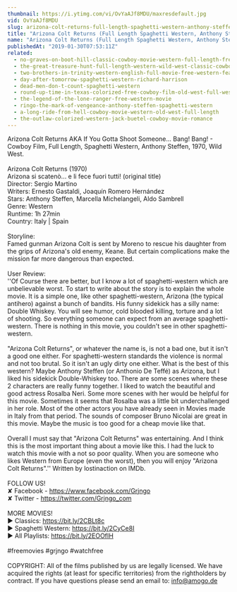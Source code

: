 ```yaml
---
thumbnail: https://i.ytimg.com/vi/OvYaAJf8MDU/maxresdefault.jpg
vid: OvYaAJf8MDU
slug: arizona-colt-returns-full-length-spaghetti-western-anthony-steffen-cowboy-film-1970
title: "Arizona Colt Returns (Full Length Spaghetti Western, Anthony Steffen, Cowboy Film, 1970)"
name: "Arizona Colt Returns (Full Length Spaghetti Western, Anthony Steffen, Cowboy Film, 1970)"
publishedAt: "2019-01-30T07:53:11Z"
related:
  - no-graves-on-boot-hill-classic-cowboy-movie-western-full-length-free-western-movies
  - the-great-treasure-hunt-full-length-western-wild-west-classic-cowboy-movie-full-movies
  - two-brothers-in-trinity-western-english-full-movie-free-western-feature-film-spaghetti-western
  - day-after-tomorrow-spaghetti-western-richard-harrison
  - dead-men-don-t-count-spaghetti-western
  - round-up-time-in-texas-colorized-free-cowboy-film-old-west-full-western-movie
  - the-legend-of-the-lone-ranger-free-western-movie
  - ringo-the-mark-of-vengeance-anthony-steffen-spaghetti-western
  - a-long-ride-from-hell-cowboy-movie-western-old-west-full-length
  - the-outlaw-colorized-western-jack-buetel-cowboy-movie-romance
---
```


Arizona Colt Returns AKA If You Gotta Shoot Someone... Bang! Bang! - Cowboy Film, Full Length, Spaghetti Western, Anthony Steffen, 1970, Wild West.<br />
<br />
Arizona Colt Returns (1970)<br />
Arizona si scatenò... e li fece fuori tutti! (original title)<br />
Director: Sergio Martino<br />
Writers: Ernesto Gastaldi, Joaquín Romero Hernández<br />
Stars: Anthony Steffen, Marcella Michelangeli, Aldo Sambrell<br />
Genre: Western<br />
Runtime: 1h 27min<br />
Country: Italy | Spain<br />
<br />
Storyline:<br />
Famed gunman Arizona Colt is sent by Moreno to rescue his daughter from the grips of Arizona's old enemy, Keane. But certain complications make the mission far more dangerous than expected.<br />
<br />
User Review:<br />
''Of Course there are better, but I know a lot of spaghetti-western which are unbelievable worst. To start to write about the story is to explain the whole movie. It is a simple one, like other spaghetti-western, Arizona (the typical antihero) against a bunch of bandits. His funny sidekick has a silly name: Double Whiskey. You will see humor, cold blooded killing, torture and a lot of shooting. So everything someone can expect from an average spaghetti-western. There is nothing in this movie, you couldn't see in other spaghetti-western.<br />
<br />
"Arizona Colt Returns", or whatever the name is, is not a bad one, but it isn't a good one either. For spaghetti-western standards the violence is normal and not too brutal. So it isn't an ugly dirty one either. What is the best of this western? Maybe Anthony Steffen (or Anthonio De Teffé) as Arizona, but I liked his sidekick Double-Whiskey too. There are some scenes where these 2 characters are really funny together. I liked to watch the beautiful and good actress Rosalba Neri. Some more scenes with her would be helpful for this movie. Sometimes it seems that Rosalba was a little bit underchallenged in her role. Most of the other actors you have already seen in Movies made in Italy from that period. The sounds of composer Bruno Nicolai are great in this movie. Maybe the music is too good for a cheap movie like that.<br />
<br />
Overall I must say that "Arizona Colt Returns" was entertaining. And I think this is the most important thing about a movie like this. I had the luck to watch this movie with a not so poor quality. When you are someone who likes Western from Europe (even the worst), then you will enjoy "Arizona Colt Returns".'' Written by lostinaction on IMDb.<br />
<br />
FOLLOW US!<br />
✘ Facebook - https://www.facebook.com/Grjngo<br />
✘ Twitter - https://twitter.com/Grjngo_com<br />
<br />
MORE MOVIES! <br />
► Classics: https://bit.ly/2CBLt8c <br />
► Spaghetti Western: https://bit.ly/2CyCe8I <br />
► All Playlists: https://bit.ly/2EOOfIH <br />
<br />
#freemovies #grjngo #watchfree<br />
<br />
COPYRIGHT: All of the films published by us are legally licensed. We have acquired the rights (at least for specific territories) from the rightholders by contract. If you have questions please send an email to: info@amogo.de